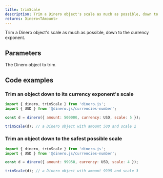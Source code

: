 ```yaml
---
title: trimScale
description: Trim a Dinero object's scale as much as possible, down to the currency exponent.
returns: Dinero<TAmount>
---
```


Trim a Dinero object's scale as much as possible, down to the currency exponent.

## Parameters

<Parameters>

<Parameter name="dineroObject" type="Dinero<TAmount>" required={true}>

The Dinero object to trim.

</Parameter>

</Parameters>

## Code examples

### Trim an object down to its currency exponent's scale

```js
import { dinero, trimScale } from 'dinero.js';
import { USD } from '@dinero.js/currencies-number';

const d = dinero({ amount: 500000, currency: USD, scale: 5 });

trimScale(d); // a Dinero object with amount 500 and scale 2
```

### Trim an object down to the safest possible scale

```js
import { dinero, trimScale } from 'dinero.js';
import { USD } from '@dinero.js/currencies-number';

const d = dinero({ amount: 99950, currency: USD, scale: 4 });

trimScale(d); // a Dinero object with amount 9995 and scale 3
```
